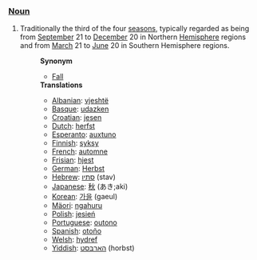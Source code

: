 ===[[Noun]]===
# Traditionally the third of the four [[season]]s, typically regarded as being from [[September]] 21 to [[December]] 20 in Northern [[Hemisphere]] regions and from [[March]] 21 to [[June]] 20 in Southern Hemisphere regions.
#:'''Synonym'''
#:*[[Fall]]
#:'''Translations'''
#:*[[Albanian]]: [[vjeshtë]]
#:*[[Basque]]: [[udazken]]
#:*[[Croatian]]: [[jesen]]
#:*[[Dutch]]: [[herfst]]
#:*[[Esperanto]]: [[auxtuno]]
#:*[[Finnish]]: [[syksy]]
#:*[[French]]: [[automne]]
#:*[[Frisian]]: [[hjest]]
#:*[[German]]: [[Herbst]]
#:*[[Hebrew]]: [[סתיו]] (stav)
#:*[[Japanese]]: [[秋]] (あき;aki)
#:*[[Korean]]: [[가을]] (gaeul)
#:*[[Mäori]]: [[ngahuru]]
#:*[[Polish]]: [[jesień]]
#:*[[Portuguese]]: [[outono]]
#:*[[Spanish]]: [[otoño]]
#:*[[Welsh]]: [[hydref]]
#:*[[Yiddish]]: [[האַרבּסט]] (horbst)